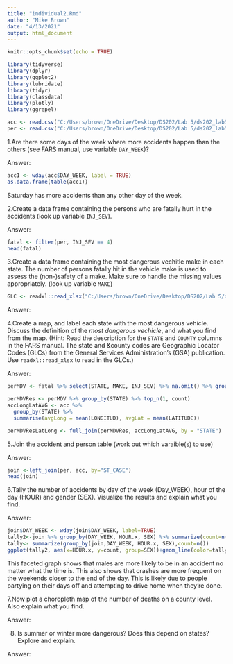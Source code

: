 ```yaml
---
title: "individual2.Rmd"
author: "Mike Brown"
date: "4/13/2021"
output: html_document
---
```


```r
knitr::opts_chunk$set(echo = TRUE)
```
```r
library(tidyverse) 
library(dplyr)
library(ggplot2)
library(lubridate)
library(tidyr)
library(classdata)
library(plotly)
library(ggrepel)

acc <- read.csv("C:/Users/brown/OneDrive/Desktop/DS202/Lab 5/ds202_lab5/accident.csv", stringsAsFactors = FALSE)
per <- read.csv("C:/Users/brown/OneDrive/Desktop/DS202/Lab 5/ds202_lab5/person.csv", stringsAsFactors = FALSE)
```
1.Are there some days of the week where more accidents happen than the others (see FARS manual, use variable `DAY_WEEK`)?

Answer: 
```r
acc1 <- wday(acc$DAY_WEEK, label = TRUE)
as.data.frame(table(acc1))
```
Saturday has more accidents than any other day of the week.

2.Create a data frame containing the persons who are fatally hurt in the accidents (look up variable `INJ_SEV`).

Answer:
```r
fatal <- filter(per, INJ_SEV == 4)
head(fatal)
```
3.Create a data frame containing the most dangerous vechitle make in each state. The number of persons fatally hit in the vehicle make is used to assess the (non-)safety of a make. Make sure to handle the missing values appropriately. (look up variable `MAKE`)
```r
GLC <- readxl::read_xlsx("C:/Users/brown/OneDrive/Desktop/DS202/Lab 5/ds202_lab5/FRPP_GLC_-_United_StATESaPRIL62021.xlsx")
```
Answer:


4.Create a map, and label each state with the most dangerous vehicle. Discuss the definition of the *most dangerous vechicle*, and what you find from the map. (Hint: Read the description for the `STATE` and `COUNTY` columns in the FARS manual. The state and &county codes are Geographic Locator Codes (GLCs) from the General Services Administration's (GSA) publication. Use `readxl::read_xlsx` to read in the GLCs.)

Answer:
```r
perMDV <- fatal %>% select(STATE, MAKE, INJ_SEV) %>% na.omit() %>% group_by(STATE, MAKE) %>% summarise(count = n())

perMDVRes <- perMDV %>% group_by(STATE) %>% top_n(1, count)
accLongLatAVG <- acc %>%
  group_by(STATE) %>%
  summarise(avgLong = mean(LONGITUD), avgLat = mean(LATITUDE))

perMDVResLatLong <- full_join(perMDVRes, accLongLatAVG, by = "STATE")
```
5.Join the accident and person table (work out which varaible(s) to use)

Answer:
```r
join <-left_join(per, acc, by="ST_CASE")
head(join)
```
6.Tally the number of accidents by day of the week (Day_WEEK), hour of the day (HOUR) and gender (SEX). Visualize the results and explain what you find.

Answer:
```r
join$DAY_WEEK <- wday(join$DAY_WEEK, label=TRUE)
tally2<-join %>% group_by(DAY_WEEK, HOUR.x, SEX) %>% summarize(count=n())
tally<- summarize(group_by(join,DAY_WEEK, HOUR.x, SEX),count=n())
ggplot(tally2, aes(x=HOUR.x, y=count, group=SEX))+geom_line(color=tally$SEX)+geom_text_repel(aes(x=HOUR.x,y=count,label=SEX))+facet_wrap(~DAY_WEEK)+xlim(0,24)
```
This faceted graph shows that males are more likely to be in an accident no matter what the time is. This also shows that crashes are more frequent on the weekends closer to the end of the day. This is likely due to people partying on their days off and attempting to drive home when they're done.

7.Now plot a choropleth map of the number of deaths on a county level. Also explain what you find.


Answer:



8. Is summer or winter more dangerous? Does this depend on states? Explore and explain.



Answer:
